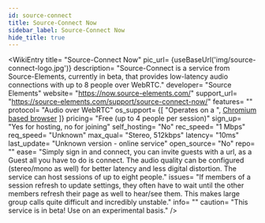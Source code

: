 ```yaml
---
id: source-connect
title: Source-Connect Now
sidebar_label: Source-Connect Now
hide_title: true
---
```


<WikiEntry 
    title= "Source-Connect Now"
    pic_url= {useBaseUrl('img/source-connect-logo.jpg')}
    description= "Source-Connect is a service from Source-Elements, currently in beta, that provides low-latency audio connections with up to 8 people over WebRTC."
    developer= "Source Elements"
    website= "https://now.source-elements.com/"
    support_url= "https://source-elements.com/support/source-connect-now/"
    features= ""
    protocol= "Audio over WebRTC"
    os_support= {[ "Operates on a ", <a href='https://en.wikipedia.org/wiki/Chromium_(web_browser)#Browsers_based_on_Chromium)'>Chromium based browser</a> ]}
    pricing= "Free (up to 4 people per session)"
    sign_up= "Yes for hosting, no for joining"
    self_hosting= "No"
    rec_speed= "1 Mbps"
    req_speed= "Unknown"
    max_qual= "Stereo, 512kbps"
    latency= "10ms"
    last_update= "Unknown version - online service"
    open_source= "No"
    repo= ""
    ease= "Simply sign in and connect, you can invite guests with a url, as a Guest all you have to do is connect. The audio quality can be configured (stereo/mono as well) for better latency and less digital distortion. The service can host sessions of up to eight people."
    issues= "If members of a session refresh to update settings, they often have to wait until the other members refresh their page as well to hear/see them. This makes large group calls quite difficult and incredibly unstable."
    info= ""
    caution= "This service is in beta! Use on an experimental basis."
/>